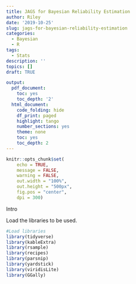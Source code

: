 ```yaml
---
title: JAGS for Bayesian Reliability Estimation
author: Riley
date: '2019-10-25'
slug: jags-for-bayesian-reliability-estimation
categories:
  - Bayesian
  - R
tags:
  - Stats
description: ''
topics: []
draft: TRUE

output:
  pdf_document:
    toc: yes
    toc_depth: '2'
  html_document:
    code_folding: hide
    df_print: paged
    highlight: tango
    number_sections: yes
    theme: none
    toc: yes
    toc_depth: 2
---
```


```r
knitr::opts_chunk$set(
    echo = TRUE,
    message = FALSE,
    warning = FALSE,
    out.width = "100%",
    out.height = "500px",
    fig.pos = "center",
    dpi = 300)
```
Intro

Load the libraries to be used.

```r

#Load libraries
library(tidyverse)
library(kableExtra)
library(rsample)
library(recipes)
library(parsnip)
library(yardstick)
library(viridisLite)
library(GGally)

```



